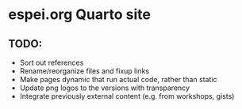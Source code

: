 # espei.org Quarto site

## TODO:
- Sort out references
- Rename/reorganize files and fixup links
- Make pages dynamic that run actual code, rather than static
- Update png logos to the versions with transparency
- Integrate previously external content (e.g. from workshops, gists)